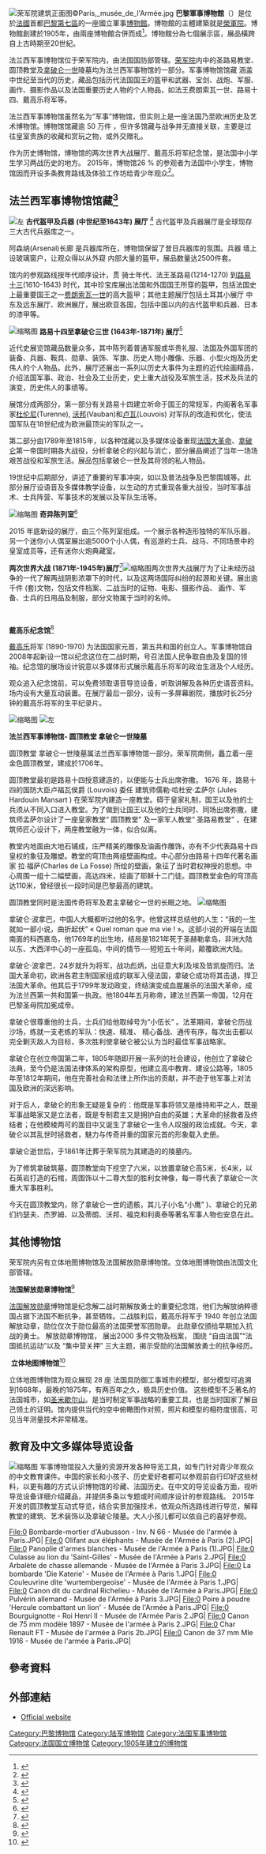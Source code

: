 {{expand|time=2014-11-20T16:05:08+00:00}}
{{refimprove|time=2014-11-20T16:05:08+00:00}}
[[File:荣军院建筑正面图©Paris,_musée_de_l'Armée.jpg|thumb]]
'''巴黎軍事博物館'''（{{lang-fr|Musée de l'Armée}}）是位於[[法國|法國]]首都[[巴黎|巴黎]][[巴黎第七區|第七區]]的一座國立軍事[[博物館|博物館]]。博物館的主體建築就是[[榮軍院|榮軍院]]。博物館創建於1905年，由兩座博物館合併而成<ref name=parisinfo>{{cite web|title=Musée de l'Armée - Hôtel national des Invalides|url=http://en.parisinfo.com/museum-monuments/7/musee-de-l-armee-hotel-national-des-invalides|accessdate=17 April 2013|archive-date=2010-02-02|archive-url=https://web.archive.org/web/20100202153715/http://en.parisinfo.com/museum-monuments/7/musee-de-l-armee-hotel-national-des-invalides|dead-url=no}}</ref>。博物館分為七個展示區，展品橫跨自上古時期至20世紀。

法兰西军事博物馆位于荣军院内，由法国国防部管辖。[[荣军院|荣军院]]内中的圣路易教堂、圆顶教堂及[[拿破仑一世|拿破仑一世]]陵墓均为法兰西军事物馆的一部分。军事博物馆馆藏 涵盖中世纪至当代的历史，藏品包括历代法国国王的盔甲和武器、宝剑、战炮、军服、画作、摄影作品以及法国重要历史人物的个人物品，如法王费朗索瓦一世、路易十四、戴高乐将军等。

法兰西军事博物馆虽然名为“军事”博物馆，但实则上是一座法国乃至欧洲历史及艺术博物馆。博物馆馆藏逾 50 万件 ，但许多馆藏与战争并无直接关联，主要是过往皇室贵族的收藏和赏玩之物，或外交赠礼。

作为历史博物馆，博物馆的两次世界大战展厅、戴高乐将军纪念馆，是法国中小学生学习两战历史的地方。 2015年，博物馆26 % 的参观者为法国中小学生，博物馆因而开设多条教育路线及体验工作坊给青少年观众<ref>{{Cite journal|title=Rapport d'activité 2016|author=Musée de l'Armée|url=|journal=Rapport d'activité 2016|issue=|doi=|others=|year=|volume=|page=|pmid=}}</ref>。

== 法兰西军事博物馆馆藏<ref>{{Cite journal|title=Rapport d'activité 2016|author=Musée de l'Armée|url=|journal=Rapport d'activité|issue=2016|doi=|others=|year=|volume=|page=|pmid=}}</ref> ==
[[File:武器细节©Paris,_musée_de_l'Armée.jpg|左]]
'''古代盔甲及兵器''' '''(中世纪至1643年) 展厅''' <ref>{{Cite web|url=http://www.musee-armee.fr/collections/les-espaces-du-musee/departement-ancien-armures-et-armes-anciennes-xiiie-xviie-siecle.html|title=DÉPARTEMENT ANCIEN, ARMURES ET ARMES ANCIENNES XIIIE – XVIIE SIÈCLE|accessdate=2017-09-20|author=Musée de l'Armée|date=|publisher=|archive-date=2018-12-23|archive-url=https://web.archive.org/web/20181223110104/http://www.musee-armee.fr/collections/les-espaces-du-musee/departement-ancien-armures-et-armes-anciennes-xiiie-xviie-siecle.html|dead-url=no}}</ref>
古代盔甲及兵器展厅是全球现存三大古代兵器库之一。

阿森纳(Arsenal)长廊 是兵器库所在，博物馆保留了昔日兵器库的氛围。兵器 墙上设玻璃窗户，让观众得以从外窥 内部大量的盔甲，展品数量达2500件套。

馆内的参观路线按年代顺序设计，贯 骑士年代、法王圣路易(1214-1270) 到[[路易十三|路易十三]](1610-1643) 时代，其中珍宝库展出法国和外国国王所穿的盔甲，包括法国史上最重要国王之一[[弗朗索瓦一世_(法兰西)|费朗索瓦一世]]的高大盔甲；其他主题展厅包括土耳其小展厅 中东及远东展厅、欧洲展厅，展出欧亚各国，包括中国以内的古代盔甲和兵器、日本的漆甲等。

[[File:展厅帝国时期的骑兵©Paris,_musée_de_l'Armée.jpg|缩略图]]
'''路易十四至拿破仑三世''' '''(1643年-1871年) 展厅'''<ref>{{Cite web|url=http://www.musee-armee.fr/collections/les-espaces-du-musee/departement-moderne-de-louis-xiv-a-napoleon-iii-1643-1870.html|title=DÉPARTEMENT MODERNE, DE LOUIS XIV À NAPOLÉON III, 1643 - 1870|accessdate=2017-09-20|author=Musée de l'Armée|date=|publisher=|archive-date=2018-12-31|archive-url=https://web.archive.org/web/20181231202026/http://www.musee-armee.fr/collections/les-espaces-du-musee/departement-moderne-de-louis-xiv-a-napoleon-iii-1643-1870.html|dead-url=no}}</ref>

近代史展览馆藏品数量众多，其中陈列着普通军服或华贵礼服、法国及外国军团的装备、兵器、鞍具、勋章、装饰、军旗、历史人物小雕像、乐器、小型火炮及历史伟人的个人物品。此外，展厅还展出一系列以历史大事件为主题的近代绘画精品，介绍法国军事、政治、社会及工业历史，史上重大战役及军旅生活，技术及兵法的演变，历史伟人的事绩等。

展馆分成两部分，第一部分有关路易十四建立听命于国王的常规军，内阁著名军事家[[蒂雷纳子爵|杜伦尼]](Turenne), [[塞巴斯蒂安·勒普雷斯特雷·德·沃邦|沃邦]](Vauban)和[[盧福瓦侯爵|卢瓦]](Louvois) 对军队的改造和优化，使法国军队在18世纪成为欧洲最顶尖的军队之一。

第二部分由1789年至1815年，以各种馆藏以及多媒体设备重现[[法国大革命|法国大革命]]、[[拿破仑一世|拿破仑]]第一帝国时期各大战役，分析拿破仑的兴起与消亡，部分展品阐述了当年一场场艰苦战役和军旅生活。展品包括拿破仑一世及其将领的私人物品。

19世纪中后期部分，讲述了重要的军事冲突，如以及普法战争及巴黎围城等。此部分展厅设语音及多媒体教学设备，以生动的方式重现各重大战役，当时军事战术、士兵阵营、军事技术的发展以及军队生活等。

[[File:奇异陈列室的小兵人偶©Paris,_musée_de_l'Armée.jpg|缩略图]]
'''奇异陈列室'''<ref>{{Cite web|url=http://www.musee-armee.fr/collections/les-espaces-du-musee/les-cabinets-insolites.html|title=LES CABINETS INSOLITES|accessdate=2017-09-20|author=Musée de l'Armée-Les Invalides|date=|publisher=|archive-date=2019-01-10|archive-url=https://web.archive.org/web/20190110113341/http://www.musee-armee.fr/collections/les-espaces-du-musee/les-cabinets-insolites.html|dead-url=no}}</ref> 

2015 年底新设的展厅，由三个陈列室组成。一个展示各种造形独特的军队乐器，另一个迷你小人偶室展出逾5000个小人偶，有巡游的士兵、战马、不同场景中的皇室成员等，还有迷你火炮典藏室。

'''两次世界大战''' '''(1871年-1945年)展厅'''<ref>{{Cite web|url=http://www.musee-armee.fr/collections/les-espaces-du-musee/departement-contemporain-les-deux-guerres-mondiales-1871-1945.html|title=DÉPARTEMENT CONTEMPORAIN, LES DEUX GUERRES MONDIALES 1871 - 1945|accessdate=2017-09-20|author=Musée de l'Armée - Les Invalides|date=|publisher=|archive-date=2019-01-10|archive-url=https://web.archive.org/web/20190110123401/http://www.musee-armee.fr/collections/les-espaces-du-musee/departement-contemporain-les-deux-guerres-mondiales-1871-1945.html|dead-url=no}}</ref>[[File:戴高乐纪念馆展览厅_©Paris,_musée_de_l'Armée.jpg|缩略图]]两次世界大战展厅为了让未经历战争的一代了解两战阴影浓罩下的时代，以及这两场国际纠纷的起源和关键。展出逾千件 (套)文物，包括文件档案、二战当时的证物、电影、摄影作品、 画作、军备、士兵的日用品及制服，部分文物属于当时的名帅。''' '''

''' '''

'''戴高乐纪念馆'''<ref>{{Cite web|url=http://www.musee-armee.fr/collections/les-espaces-du-musee/historial-charles-de-gaulle.html|title=HISTORIAL CHARLES DE GAULLE|accessdate=2017-09-20|author=Musée de l'Armée --Les Invalides|date=|publisher=|archive-date=2019-01-10|archive-url=https://web.archive.org/web/20190110115103/http://www.musee-armee.fr/collections/les-espaces-du-musee/historial-charles-de-gaulle.html|dead-url=no}}</ref>

[[夏爾·戴高樂|戴高乐]]将军 (1890-1970) 为法国国家元首，第五共和国的创立人。军事博物馆自2008年起新设一馆以纪念这位在二战时期，号召法国人民争取自由及复国的领袖。纪念馆的展场设计锐意以多媒体形式展示戴高乐将军的政治生涯及个人经历。

观众追入纪念馆前，可以免费领取语音导览设备，听取讲解及各种历史语音资料。场内设有大量互动装置。在展厅最后一部分，设有一多屏幕剧院，播放时长25分钟的戴高乐将军的生平纪录片。

[[File:圆顶教堂-拿破仑一世陵墓_©Paris,_musée_de_l'Armée.jpg|缩略图]]
[[File:圆顶教堂©Paris,_musée_de_l'Armée.jpg|左]]

'''法兰西军事博物馆- 圆顶教堂 拿破仑一世陵墓'''

圆顶教堂 拿破仑一世陵墓属法兰西军事博物馆一部分。荣军院南侧，矗立着一座金色圆顶教堂，建成於1706年。

圆顶教堂最初是路易十四授意建造的，以便能与士兵出席弥撒。 1676 年，路易十四的国防大臣卢福瓦侯爵 (Louvois) 委任 建筑师儒勒‧哈杜安‧孟萨尔 (Jules Hardouin Mansart ) 在荣军院内建造一座教堂。碍于皇家礼制，国王以及他的士兵须从不同入口进入教堂。为了做到让国王以及他的士兵同时、同场出席弥撒，建筑师孟萨尔设计了一座皇家教堂“ 圆顶教堂” 及一家军人教堂“ 圣路易教堂” ，在建筑师匠心设计下，两座教堂融为一体，似合似离。

教堂内地面由大地石铺成，庄严精美的雕像及油画作雕饰，亦有不少代表路易十四皇权的象征及雕塑。教堂的穹顶由两组壁画构成。中心部分由路易十四年代著名画家 拉∙福萨(Charles de La Fosse) 所绘的壁画，象征了当时君权神授的思想。中心周围一组十二幅壁画，高达四米，绘画了耶稣十二门徒。圆顶教堂金色的穹顶高达110米，曾经很长一段时间是巴黎最高的建筑。

圆頂教堂同时是法国传奇将军及君主拿破仑一世的长眠之地。
[[File:最著名的拿破仑画像之一_Jean-Auguste-Dominique_Ingres©Paris,_musée_de_l'Armée.jpg|缩略图]]

拿破仑‧波拿巴，中国人大概都听过他的名字。他曾这样总结他的人生：“我的一生就如一部小说，曲折起伏” « Quel roman que ma vie ! »。这部小说的开端在法国南面的科西嘉岛，他1769年的出生地，结局是1821年死于圣赫勒拿岛，非洲大陆以东、大西洋中心的一座孤岛，中间的情节──短短五十年间，颠覆欧洲大陆。

拿破仑‧波拿巴，24岁就升为将军，战功彪炳，出征意大利及埃及皆凯旋而归。法国大革命初，欧洲各君主制国家组成的联军入侵法国，拿破仑成功将其击退，捍卫法国大革命。他其后于1799年发动政变，终结演变成血腥屠杀的法国大革命，成为法兰西第一共和国第一执政。他1804年五月称帝，建法兰西第一帝国，12月在巴黎圣母院加冕成帝。

拿破仑很尊重他的士兵，士兵们给他取绰号为“小伍长” 。法革期间，拿破仑历战沙场，练就一支老练的军队：快速、精准、 精心备战、通传有序，每次出击都以完全剿灭敌人为目标，多次胜利使拿破仑被公认为当时最佳军事战略家。

拿破仑在创立帝国第二年，1805年随即开展一系列的社会建设，他创立了拿破仑法典，至今仍是法国法律体系的架构原型，他建立高中教育、建设公路等，1805年至1812年期间，他在完善社会和法律上所作出的贡献，并不逊于他军事上对法国及欧洲的深远影响。

对于后人，拿破仑的形象无疑是复杂的：他既是军事将领又是维持和平之人，既是军事战略家又是立法者，既是专制君主又是拥护自由的英雄；大革命的拯救者及终结者；在他模棱两可的面目中又诞生了拿破仑一生令人叹服的政治成就。今天，拿破仑以其乱世时拯救者，魅力与传奇并重的国家元首的形象载入史册。

拿破仑逝世后，于1861年迁葬于荣军院为其建造的的陵墓内。

为了修筑拿破筑墓，圆顶教堂向下挖空了六米，以放置拿破仑高5米，长4米，以石英岩打造的石棺，周围饰以十二尊大型的胜利女神像，每一尊代表了拿破仑一次重大军事胜利。

今天在圆顶教堂内，除了拿破仑一世的遗骸，其儿子(小名“小鹰” )、拿破仑的兄弟们约瑟夫、杰罗姆、以及蒂朗、沃邦、福克和利奥泰等著名军事人物也安息在此。

== 其他博物馆 ==
荣军院内另有立体地图博物馆及法国解放勋章博物馆。立体地图博物馆由法国文化部管辖。

'''法国解放勋章博物馆'''<ref>{{Cite web|url=http://www.ordredelaliberation.fr/fr/musee|title=LE MUSÉE et les collections|accessdate=2017-09-20|author=Musée Ordre de la Libération|date=|publisher=|archive-date=2019-03-25|archive-url=https://web.archive.org/web/20190325201335/https://www.ordredelaliberation.fr/fr/musee|dead-url=no}}</ref>

[[法國解放勳章|法国解放勋章]]博物馆是纪念解二战时期解放勇士的重要纪念馆，他们为解放纳粹德国占据下法国不断抗争，甚至牺牲。二战胜利后，戴高乐将军于 1940 年创立法国解放动章，勋位仅次于勋位最高的法国荣誉军团勋章。 此勋章仅颁给早期加入抗战的勇士。 解放勋章博物馆， 展出2000 多件文物及档案， 围绕 “自由法国”“法国抵抗运动”以及 “集中营关押” 三大主题，揭示受勋的法国解放勇士的抗争经历。 

 '''立体地图博物馆'''<ref>{{Cite web|url=http://www.museedesplansreliefs.culture.fr/le-musee/presentation-de-la-collection/les-plans-reliefs-comme-outils-de-defense-strategiques|title=Les plans-reliefs comme outils de défense stratégiques|accessdate=2017-09-20|author=Musée Des Plans et reliefs|date=|publisher=|archive-date=2020-08-12|archive-url=https://web.archive.org/web/20200812014509/http://www.museedesplansreliefs.culture.fr/le-musee/presentation-de-la-collection/les-plans-reliefs-comme-outils-de-defense-strategiques|dead-url=no}}</ref>

立体地图博物馆为观众展现 28 座 法国具防御工事城市的模型，部分模型可追溯到1668年，最晚的1875年，有两百年之久，极具历史价值。 这些模型不乏著名的法国城市，如[[聖米歇爾山|圣米歇尔山]]。是当时制定军事战略的重要工具，也是当时国家了解自己领土的证明。馆内提供当代的空中俯瞰图作对照，照片和模型的相符度很高，可见当年测量技术非常精准。

== 教育及中文多媒体导览设备 ==
[[File:通过多媒体导览机参观盔甲展览厅©Paris,_musée_de_l'Armée.jpg|缩略图]]
军事博物馆投入大量的资源开发各种导览工具，如专门针对青少年观众的中文教育课件。中国的家长和小孩子、历史爱好者都可以参观前自行印好这些材料，以更有趣的方式认识博物馆的珍藏、法国历史。在中文的导览设备方面，视听导览设备详细介绍藏品，并提供多条以专题或时间顺序设计的参观路线。 2015年开发的圆顶教堂互动式导览，结合实景加强技术，依观众所选路线进行导览，解释教堂的建筑、艺术装饰以及拿破仑陵墓。大人小孩儿都可以依自己的喜好参观。

<gallery mode="packed">
File:0 Bombarde-mortier d'Aubusson - Inv. N 66 - Musée de l'armée à Paris.JPG|
File:0 Olifant aux éléphants - Musée de l'Armée à Paris (2).JPG|
File:0 Panoplie d'armes blanches - Musée de l'Armée à Paris (1).JPG|
File:0 Culasse au lion du 'Saint-Gilles' - Musée de l'Armée à Paris 2.JPG|
File:0 Arbalète de chasse allemande - Musée de l'Armée à Paris 3.JPG|
File:0 La bombarde 'Die Katerie' - Musée de l'Armée à Paris 1.JPG|
File:0 Couleuvrine dite 'wurtembergeoise' - Musée de l'Armée à Paris 1.JPG|
File:0 Canon dit du cardinal Richelieu - Musée de l'Armée à Paris.JPG|
File:0 Pulvérin allemand - Musée de l'Armée à Paris 3.JPG|
File:0 Poire à poudre 'Hercule combattant un lion' - Musée de l'Armée à Paris.JPG|
File:0 Bourguignotte - Roi Henri II - Musée de l'Armée Paris 2.JPG|
File:0 Canon de 75 mm modèle 1897 - Musée de l'armée à Paris 2.JPG|
File:0 Char Renault FT - Musée de l'armée à Paris 2b.JPG|
File:0 Canon de 37 mm Mle 1916 - Musée de l'armée à Paris.JPG|
</gallery>

== 參考資料 ==
{{reflist}}

== 外部連結 ==
* [https://web.archive.org/web/20050704083837/http://www.invalides.org/ Official website]

{{Authority control}}
[[Category:巴黎博物馆|Category:巴黎博物馆]]
[[Category:陆军博物馆|Category:陆军博物馆]]
[[Category:法国军事博物馆|Category:法国军事博物馆]]
[[Category:法国国立博物馆|Category:法国国立博物馆]]
[[Category:1905年建立的博物馆|Category:1905年建立的博物馆]]